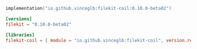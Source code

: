 <CodeGroup>

```kotlin build.gradle.kts
implementation("io.github.vinceglb:filekit-coil:0.10.0-beta02")
```

```toml libs.versions.toml
[versions]
filekit = "0.10.0-beta02"

[libraries]
filekit-coil = { module = "io.github.vinceglb:filekit-coil", version.ref = "filekit" }
```

</CodeGroup> 